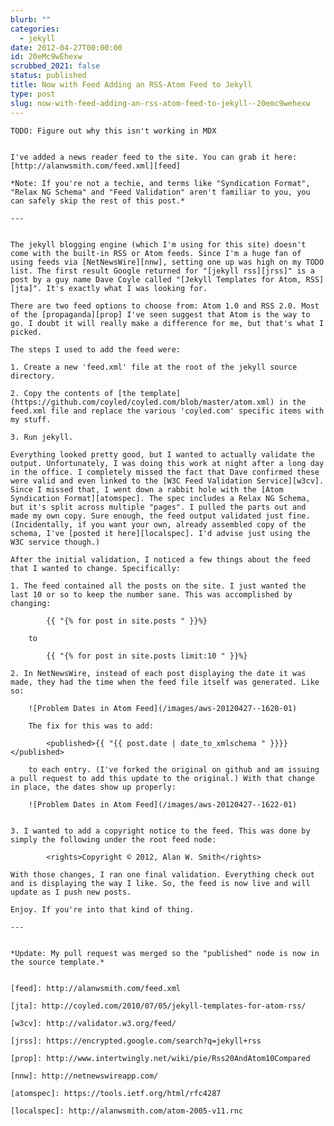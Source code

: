 ```yaml
---
blurb: ""
categories:
  - jekyll
date: 2012-04-27T00:00:00
id: 20eMc9wEhexw
scrubbed_2021: false
status: published
title: Now with Feed Adding an RSS-Atom Feed to Jekyll
type: post
slug: now-with-feed-adding-an-rss-atom-feed-to-jekyll--20emc9wehexw
---
```


```
TODO: Figure out why this isn't working in MDX


I've added a news reader feed to the site. You can grab it here: [http://alanwsmith.com/feed.xml][feed]

*Note: If you're not a techie, and terms like "Syndication Format", "Relax NG Schema" and "Feed Validation" aren't familiar to you, you can safely skip the rest of this post.*

---


The jekyll blogging engine (which I'm using for this site) doesn't come with the built-in RSS or Atom feeds. Since I'm a huge fan of using feeds via [NetNewsWire][nnw], setting one up was high on my TODO list. The first result Google returned for "[jekyll rss][jrss]" is a post by a guy name Dave Coyle called "[Jekyll Templates for Atom, RSS][jta]". It's exactly what I was looking for.

There are two feed options to choose from: Atom 1.0 and RSS 2.0. Most of the [propaganda][prop] I've seen suggest that Atom is the way to go. I doubt it will really make a difference for me, but that's what I picked. 

The steps I used to add the feed were:

1. Create a new 'feed.xml' file at the root of the jekyll source directory. 

2. Copy the contents of [the template](https://github.com/coyled/coyled.com/blob/master/atom.xml) in the feed.xml file and replace the various 'coyled.com' specific items with my stuff.

3. Run jekyll. 

Everything looked pretty good, but I wanted to actually validate the output. Unfortunately, I was doing this work at night after a long day in the office. I completely missed the fact that Dave confirmed these were valid and even linked to the [W3C Feed Validation Service][w3cv]. Since I missed that, I went down a rabbit hole with the [Atom Syndication Format][atomspec]. The spec includes a Relax NG Schema, but it's split across multiple "pages". I pulled the parts out and made my own copy. Sure enough, the feed output validated just fine. (Incidentally, if you want your own, already assembled copy of the schema, I've [posted it here][localspec]. I'd advise just using the W3C service though.)

After the initial validation, I noticed a few things about the feed that I wanted to change. Specifically:

1. The feed contained all the posts on the site. I just wanted the last 10 or so to keep the number sane. This was accomplished by changing:

		{{ "{% for post in site.posts " }}%}

	to

		{{ "{% for post in site.posts limit:10 " }}%}
	
2. In NetNewsWire, instead of each post displaying the date it was made, they had the time when the feed file itself was generated. Like so:

	![Problem Dates in Atom Feed](/images/aws-20120427--1620-01)

	The fix for this was to add:
	
		<published>{{ "{{ post.date | date_to_xmlschema " }}}}</published>
	
	to each entry. (I've forked the original on github and am issuing a pull request to add this update to the original.) With that change in place, the dates show up properly:
	
	![Problem Dates in Atom Feed](/images/aws-20120427--1622-01)


3. I wanted to add a copyright notice to the feed. This was done by simply the following under the root feed node:

		<rights>Copyright © 2012, Alan W. Smith</rights>

With those changes, I ran one final validation. Everything check out and is displaying the way I like. So, the feed is now live and will update as I push new posts. 

Enjoy. If you're into that kind of thing.

---


*Update: My pull request was merged so the "published" node is now in the source template.*


[feed]: http://alanwsmith.com/feed.xml

[jta]: http://coyled.com/2010/07/05/jekyll-templates-for-atom-rss/

[w3cv]: http://validator.w3.org/feed/

[jrss]: https://encrypted.google.com/search?q=jekyll+rss

[prop]: http://www.intertwingly.net/wiki/pie/Rss20AndAtom10Compared

[nnw]: http://netnewswireapp.com/

[atomspec]: https://tools.ietf.org/html/rfc4287

[localspec]: http://alanwsmith.com/atom-2005-v11.rnc
```